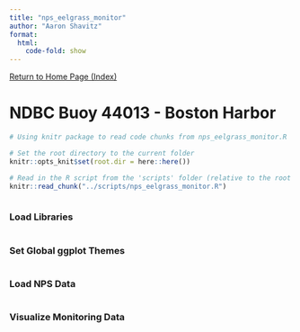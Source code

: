 ```yaml
---
title: "nps_eelgrass_monitor"
author: "Aaron Shavitz"
format: 
  html:
    code-fold: show
---
```

[Return to Home Page (Index)](https://ashavitz.github.io/wellfleet_project/)

# NDBC Buoy 44013 - Boston Harbor

```r
# Using knitr package to read code chunks from nps_eelgrass_monitor.R

# Set the root directory to the current folder
knitr::opts_knit$set(root.dir = here::here())

# Read in the R script from the 'scripts' folder (relative to the root project directory)
knitr::read_chunk("../scripts/nps_eelgrass_monitor.R")
```

```r
```

### Load Libraries
```r
```

### Set Global ggplot Themes
```r
```

### Load NPS Data
```r
```

### Visualize Monitoring Data
```r
```
